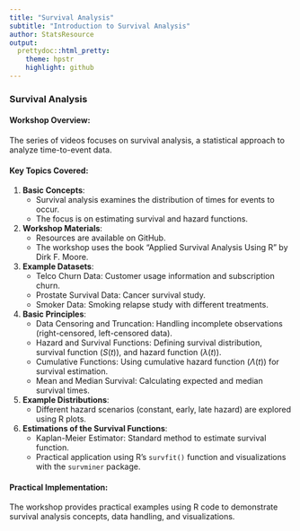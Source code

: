 ```yaml
---
title: "Survival Analysis"
subtitle: "Introduction to Survival Analysis"
author: StatsResource
output:
  prettydoc::html_pretty:
    theme: hpstr
    highlight: github
---
```



### Survival Analysis

#### Workshop Overview:
The series of videos focuses on survival analysis, a statistical approach to analyze time-to-event data. 

#### Key Topics Covered:
1. **Basic Concepts**:
   - Survival analysis examines the distribution of times for events to occur.
   - The focus is on estimating survival and hazard functions.

2. **Workshop Materials**:
   - Resources are available on GitHub.
   - The workshop uses the book "Applied Survival Analysis Using R" by Dirk F. Moore.

3. **Example Datasets**:
   - Telco Churn Data: Customer usage information and subscription churn.
   - Prostate Survival Data: Cancer survival study.
   - Smoker Data: Smoking relapse study with different treatments.

4. **Basic Principles**:
   - Data Censoring and Truncation: Handling incomplete observations (right-censored, left-censored data).
   - Hazard and Survival Functions: Defining survival distribution, survival function ($S(t)$), and hazard function ($\lambda(t)$).
   - Cumulative Functions: Using cumulative hazard function ($\Lambda(t)$) for survival estimation.
   - Mean and Median Survival: Calculating expected and median survival times.

5. **Example Distributions**:
   - Different hazard scenarios (constant, early, late hazard) are explored using R plots.

6. **Estimations of the Survival Functions**:
   - Kaplan-Meier Estimator: Standard method to estimate survival function.
   - Practical application using R’s `survfit()` function and visualizations with the `survminer` package.

#### Practical Implementation:
The workshop provides practical examples using R code to demonstrate survival analysis concepts, data handling, and visualizations.

